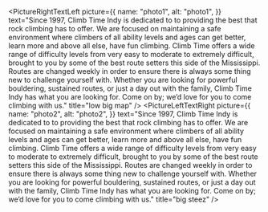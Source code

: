 <PictureRightTextLeft
  picture={{
    name: "photo1",
    alt: "photo1",
  }}
  text="Since 1997, Climb Time Indy is dedicated to to providing the best that rock climbing has to offer. We are focused on maintaining a safe environment where climbers of all ability levels and ages can get better, learn more and above all else, have fun climbing. Climb Time offers a wide range of difficulty levels from very easy to moderate to extremely difficult, brought to you by some of the best route setters this side of the Mississippi. Routes are changed weekly in order to ensure there is always some thing new to challenge yourself with. Whether you are looking for powerful bouldering, sustained routes, or just a day out with the family, Climb Time Indy has what you are looking for. Come on by; we’d love for you to come climbing with us."
  title="low big map"
/>
<PictureLeftTextRight
  picture={{
    name: "photo2",
    alt: "photo2",
  }}
  text="Since 1997, Climb Time Indy is dedicated to to providing the best that rock climbing has to offer. We are focused on maintaining a safe environment where climbers of all ability levels and ages can get better, learn more and above all else, have fun climbing. Climb Time offers a wide range of difficulty levels from very easy to moderate to extremely difficult, brought to you by some of the best route setters this side of the Mississippi. Routes are changed weekly in order to ensure there is always some thing new to challenge yourself with. Whether you are looking for powerful bouldering, sustained routes, or just a day out with the family, Climb Time Indy has what you are looking for. Come on by; we’d love for you to come climbing with us."
  title="big steez"
/>

<SocialMediaButtons />
